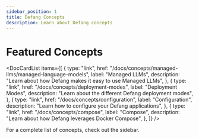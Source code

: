 ```yaml
---
sidebar_position: 1
title: Defang Concepts
description: Learn about Defang concepts
---
```



# Featured Concepts

<DocCardList
    items={[
        {
            type: "link",
            href: "/docs/concepts/managed-llms/managed-language-models",
            label: "Managed LLMs",
            description: "Learn about how Defang makes it easy to use Managed LLMs",
        },
        {
            type: "link",
            href: "/docs/concepts/deployment-modes",
            label: "Deployment Modes",
            description: "Learn about the different Defang deployment modes",
        },
        {
            type: "link",
            href: "/docs/concepts/configuration",
            label: "Configuration",
            description: "Learn how to configure your Defang applications",
        },
        {
            type: "link",
            href: "/docs/concepts/compose",
            label: "Compose",
            description: "Learn about how Defang leverages Docker Compose",
        },
    ]}
/>

For a complete list of concepts, check out the sidebar.
